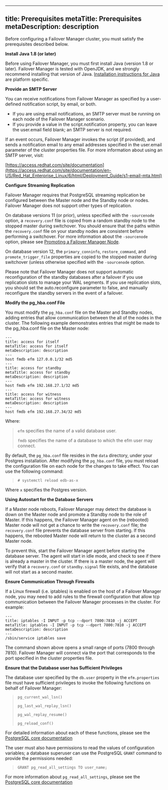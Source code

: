 <div id="prerequisites_">

</div>

---
title: Prerequisites
metaTitle: Prerequisites
metaDescription: description
---

Before configuring a Failover Manager cluster, you must satisfy the
prerequisites described below.

**Install Java 1.8 (or later)**

Before using Failover Manager, you must first install Java (version 1.8
or later). Failover Manager is tested with OpenJDK, and we strongly
recommend installing that version of Java. [Installation instructions
for Java](https://openjdk.java.net/install/) are platform specific.

**Provide an SMTP Server**

You can receive notifications from Failover Manager as specified by a
user-defined notification script, by email, or both.

  - If you are using email notifications, an SMTP server must be running
    on each node of the Failover Manager scenario.
  - If you provide a value in the script.notification property, you can
    leave the user.email field blank; an SMTP server is not required.

If an event occurs, Failover Manager invokes the script (if provided),
and sends a notification email to any email addresses specified in the
user.email parameter of the cluster properties file. For more
information about using an SMTP server, visit:

[https://access.redhat.com/site/documentation](https://access.redhat.com/site/documentation/en-US/Red_Hat_Enterprise_Linux/6/html/Deployment_Guide/s1-email-mta.html)

**Configure Streaming Replication**

Failover Manager requires that PostgreSQL streaming replication be
configured between the Master node and the Standby node or nodes.
Failover Manager does not support other types of replication.

On database versions 11 (or prior), unless specified with the
`-sourcenode` option, a `recovery.conf` file is copied from a random
standby node to the stopped master during switchover. You should ensure
that the paths within the `recovery.conf` file on your standby nodes are
consistent before performing a switchover. For more information about
the `-sourcenode` option, please see [Promoting a Failover Manager
Node](promote_node).

On database version 12, the `primary_conninfo`, `restore_command`, and
`promote_trigger_file` properties are copied to the stopped master
during switchover (unless otherwise specified with the `-sourcenode`
option.

Please note that Failover Manager does not support automatic
reconfiguration of the standby databases after a failover if you use
replication slots to manage your WAL segments. If you use replication
slots, you should set the auto.reconfigure parameter to false, and
manually reconfigure the standby servers in the event of a failover.

**Modify the pg_hba.conf File**

You must modify the `pg_hba.conf` file on the Master and Standby nodes,
adding entries that allow communication between the all of the nodes in
the cluster. The following example demonstrates entries that might be
made to the pg_hba.conf file on the Master node:

``` text
---
title: access for itself
metaTitle: access for itself
metaDescription: description
---
host fmdb efm 127.0.0.1/32 md5
---
title: access for standby
metaTitle: access for standby
metaDescription: description
---
host fmdb efm 192.168.27.1/32 md5
---
title: access for witness
metaTitle: access for witness
metaDescription: description
---
host fmdb efm 192.168.27.34/32 md5
```

Where:

> `efm` specifies the name of a valid database user.
> 
> `fmdb` specifies the name of a database to which the efm user may
> connect.

By default, the `pg_hba.conf` file resides in the `data` directory,
under your Postgres installation. After modifying the `pg_hba.conf`
file, you must reload the configuration file on each node for the
changes to take effect. You can use the following command:

> `# systemctl reload edb-as-x`

Where `x` specifies the Postgres version.

**Using Autostart for the Database Servers**

If a Master node reboots, Failover Manager may detect the database is
down on the Master node and promote a Standby node to the role of
Master. If this happens, the Failover Manager agent on the (rebooted)
Master node will not get a chance to write the `recovery.conf` file; the
`recovery.conf` file prevents the database server from starting. If this
happens, the rebooted Master node will return to the cluster as a second
Master node.

To prevent this, start the Failover Manager agent before starting the
database server. The agent will start in idle mode, and check to see if
there is already a master in the cluster. If there is a master node, the
agent will verify that a `recovery.conf` or `standby.signal` file
exists, and the database will not start as a second master.

**Ensure Communication Through Firewalls**

If a Linux firewall (i.e. iptables) is enabled on the host of a Failover
Manager node, you may need to add rules to the firewall configuration
that allow tcp communication between the Failover Manager processes in
the cluster. For example:

``` text
---
title: iptables -I INPUT -p tcp --dport 7800:7810 -j ACCEPT
metaTitle: iptables -I INPUT -p tcp --dport 7800:7810 -j ACCEPT
metaDescription: description
---
/sbin/service iptables save
```

The command shown above opens a small range of ports (7800 through
7810). Failover Manager will connect via the port that corresponds to
the port specified in the cluster properties file.

**Ensure that the Database user has Sufficient Privileges**

The database user specified by the `db.user` property in the
`efm.properties` file must have sufficient privileges to invoke the
following functions on behalf of Failover Manager:

> `pg_current_wal_lsn()`
> 
> `pg_last_wal_replay_lsn()`
> 
> `pg_wal_replay_resume()`
> 
> `pg_reload_conf()`

For detailed information about each of these functions, please see the
[PostgreSQL core
documentation](https://www.postgresql.org/docs/10/static/index.html)

The user must also have permissions to read the values of configuration
variables; a database superuser can use the PostgreSQL `GRANT` command
to provide the permissions needed:

> `GRANT pg_read_all_settings TO user_name;`

For more information about `pg_read_all_settings`, please see the
[PostgreSQL core
documentation](https://www.postgresql.org/docs/12/default-roles.html)
